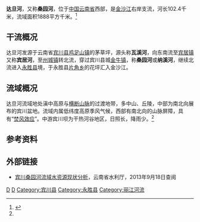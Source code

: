 {{Infobox River
  | river_name      = 达旦河
  | image_name      = Naxi River in Binchuan 01.jpg
  | image_size      = 280px
  | caption         = 宾川县城桑园河（纳溪河）段
  | origin          = [[云南省|云南省]][[宾川县|宾川县]][[鸡足山镇|鸡足山镇]]茅草坪
  | mouth           = 云南省[[永胜县|永胜县]][[片角乡|片角乡]]花坪[[金沙江|金沙江]]
  | basin_countries = 云南省宾川县、永胜县
  | length          = 102.4 km
  | elevation       = 2450 m
  | mouth_elevation = 1164 m
  | discharge       = 3.66 m<sup>3</sup>/s
  | watershed       = 1888 km<sup>2</sup>
}}
'''达旦河'''，又称'''桑园河'''，位于[[中国|中国]][[云南省|云南省]]西部，是[[金沙江|金沙江]]右岸支流，河长102.4千米，流域面积1888平方千米。<ref name="中国河湖大典">{{cite book zh |author=《[[中国河湖大典|中国河湖大典]]》编纂委员会 |title=《中国河湖大典·长江卷》 （上）|format=M|edition=1 |location=北京 |publisher=中国水利水电出版社 |date=2010年1月 |pages=45页 |id= ISBN 978-7-5084-6512-8}}</ref>
==干流概况==
达旦河发源于云南省[[宾川县|宾川县]][[鸡足山镇|鸡足山镇]]的茅草坪，源头称'''瓦溪河'''，向东南流至[[宾居镇|宾居镇]]又称'''宾居河'''，至[[州城镇|州城镇]]转北流，穿过宾川县城[[金牛镇_(宾川县)|金牛镇]]，称'''桑园河'''或'''纳溪河'''，继续北流进入[[永胜县|永胜县]]境，于永胜县[[片角乡|片角乡]]的花坪汇入金沙江。
==流域概况==
达旦河流域地处滇中高原与[[横断山脉|横断山脉]]的过渡地带，多中山、丘陵，中部为南北向展布的宾川盆地。流域内属低纬度高原季风气候，西部有南北向的山脉屏障，具有“[[焚风效应|焚风效应]]”。中游宾川坝为干热河谷地区，日照长，降雨少。<ref name="中国河湖大典"/>
==参考资料==
{{reflist}}
==外部链接==
*[https://web.archive.org/web/20131118041807/http://www.wcb.yn.gov.cn/slsd/swzy/2371.html 宾川桑园河流域水资源现状分析]，云南省水利厅，2013年9月18日查阅
{{金沙江水系}}
[[Category:金沙江水系|D]]
[[Category:大理州河流|D]]
[[Category:宾川县|Category:宾川县]]
[[Category:永胜县|Category:永胜县]]
[[Category:丽江河流|Category:丽江河流]]